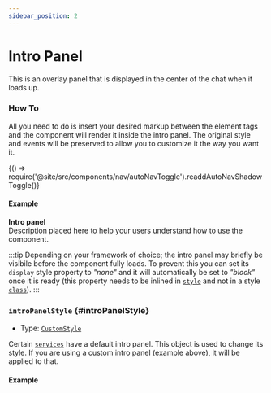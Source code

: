 ```yaml
---
sidebar_position: 2
---
```


# Intro Panel

This is an overlay panel that is displayed in the center of the chat when it loads up.

### How To

All you need to do is insert your desired markup between the element tags and the component will render it inside the intro panel.
The original style and events will be preserved to allow you to customize it the way you want it.


<BrowserOnly>{() => require('@site/src/components/nav/autoNavToggle').readdAutoNavShadowToggle()}</BrowserOnly>

#### Example

<ComponentContainer>
  <AiAssistantBrowser service={{custom: {demo: true}}}>
    <div
      style={{
        width: '200px',
        backgroundColor: '#f3f3f3',
        borderRadius: '10px',
        padding: '12px',
        paddingBottom: '15px',
        display: 'none',
      }}
    >
      <div>
        <div style={{textAlign: 'center', marginBottom: '10px', fontSize: '16px'}}>
          <b>Intro panel</b>
        </div>
        <div>Description placed here to help your users understand how to use the component.</div>
      </div>
    </div>
  </AiAssistantBrowser>
</ComponentContainer>

<LineBreak></LineBreak>

:::tip
Depending on your framework of choice; the intro panel may briefly be visibile before the component fully loads. To prevent this you can set its `display` style
property to _"none"_ and it will automatically be set to _"block"_ once it is ready (this property needs to be inlined in [`style`](https://developer.mozilla.org/en-US/docs/Web/API/HTMLElement/style)
and not in a style [`class`](https://developer.mozilla.org/en-US/docs/Web/CSS/Class_selectors)).
:::

### `introPanelStyle` {#introPanelStyle}

- Type: [`CustomStyle`](./sharedTypes/#customStyle)

Certain [`services`](HERE) have a default intro panel. This object is used to change its style.
If you are using a custom intro panel (example above), it will be applied to that.

#### Example

<ComponentContainer>
  <AiAssistantBrowser
    introPanelStyle={{backgroundColor: '#fffeec'}}
    service={{openAI: {audio: {key: 'placeholder-key'}}}}
  ></AiAssistantBrowser>
</ComponentContainer>

<LineBreak></LineBreak>
